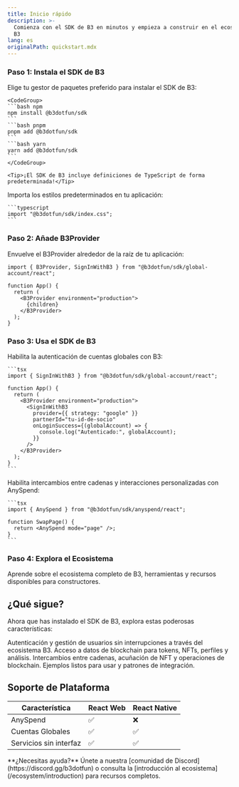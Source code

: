 ```yaml
---
title: Inicio rápido
description: >-
  Comienza con el SDK de B3 en minutos y empieza a construir en el ecosistema de
  B3
lang: es
originalPath: quickstart.mdx
---
```

### Paso 1: Instala el SDK de B3
<Steps>
  <Step title="Instala el paquete SDK">
    Elige tu gestor de paquetes preferido para instalar el SDK de B3:

    <CodeGroup>
    ```bash npm
    npm install @b3dotfun/sdk
    ```
    ```bash pnpm
    pnpm add @b3dotfun/sdk
    ```
    ```bash yarn
    yarn add @b3dotfun/sdk
    ```
    </CodeGroup>

    <Tip>¡El SDK de B3 incluye definiciones de TypeScript de forma predeterminada!</Tip>
  </Step>

  <Step title="Importa los estilos CSS">
    Importa los estilos predeterminados en tu aplicación:

    ```typescript
    import "@b3dotfun/sdk/index.css";
    ```
  </Step>
</Steps>

### Paso 2: Añade B3Provider
Envuelve el B3Provider alrededor de la raíz de tu aplicación:

```tsx
import { B3Provider, SignInWithB3 } from "@b3dotfun/sdk/global-account/react";

function App() {
  return (
    <B3Provider environment="production">
      {children}
    </B3Provider>
  );
}
```


### Paso 3: Usa el SDK de B3
<AccordionGroup>
 <Accordion icon="swap" title="Cuentas Instantáneas">
    Habilita la autenticación de cuentas globales con B3:

    ```tsx
    import { SignInWithB3 } from "@b3dotfun/sdk/global-account/react";

    function App() {
      return (
        <B3Provider environment="production">
          <SignInWithB3
            provider={{ strategy: "google" }}
            partnerId="tu-id-de-socio"
            onLoginSuccess={(globalAccount) => {
              console.log("Autenticado:", globalAccount);
            }}
          />
        </B3Provider>
      );
    }
    ```
  </Accordion>
  <Accordion icon="swap" title="Accede a Liquidez">
    Habilita intercambios entre cadenas y interacciones personalizadas con AnySpend:

    ```tsx
    import { AnySpend } from "@b3dotfun/sdk/anyspend/react";

    function SwapPage() {
      return <AnySpend mode="page" />;
    }
    ```
  </Accordion>
</AccordionGroup>

### Paso 4: Explora el Ecosistema

<Card title="Descubre el Ecosistema B3" icon="globe" href="/ecosystem/introduction">
  Aprende sobre el ecosistema completo de B3, herramientas y recursos disponibles para constructores.
</Card>

## ¿Qué sigue?

Ahora que has instalado el SDK de B3, explora estas poderosas características:

<CardGroup cols={2}>

<Card title="Cuentas Globales" icon="user" href="/sdk/global-account/introduction">
  Autenticación y gestión de usuarios sin interrupciones a través del ecosistema B3.
</Card>

<Card title="API de Datos" icon="user" href="/data/api-reference/introduction">
  Acceso a datos de blockchain para tokens, NFTs, perfiles y análisis.
</Card>

<Card title="SDK de AnySpend" icon="arrows-cross" href="/anyspend/introduction">
  Intercambios entre cadenas, acuñación de NFT y operaciones de blockchain.
</Card>

<Card title="Ejemplos y Demos" icon="code" href="/sdk/introduction">
  Ejemplos listos para usar y patrones de integración.
</Card>

</CardGroup>

## Soporte de Plataforma

| Característica     | React Web | React Native |
| ----------------- | --------- | ------------ |
| AnySpend          | ✅         | ❌            |
| Cuentas Globales  | ✅         | ✅            |
| Servicios sin interfaz | ✅         | ✅            |

<Note>
  **¿Necesitas ayuda?** Únete a nuestra [comunidad de Discord](https://discord.gg/b3dotfun) o consulta la
  [introducción al ecosistema](/ecosystem/introduction) para recursos completos.
</Note>
